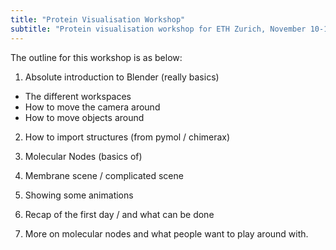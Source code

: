 ```yaml
---
title: "Protein Visualisation Workshop"
subtitle: "Protein visualisation workshop for ETH Zurich, November 10-11."
---
```


The outline for this workshop is as below:

1. Absolute introduction to Blender (really basics)
- The different workspaces
- How to move the camera around
- How to move objects around    

2. How to import structures (from pymol / chimerax)

3. Molecular Nodes (basics of)

4. Membrane scene / complicated scene

5. Showing some animations

6. Recap of the first day / and what can be done

7. More on molecular nodes and what people want to play around with. 

